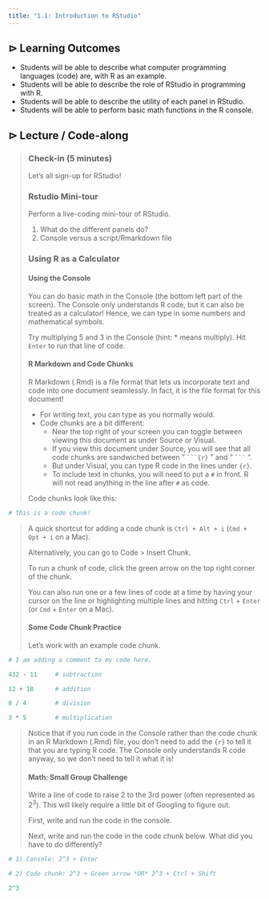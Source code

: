 ```yaml
---
title: "1.1: Introduction to RStudio"
---
```


## ⊳ Learning Outcomes

-   Students will be able to describe what computer programming languages (code) are, with R as an example.
-   Students will be able to describe the role of RStudio in programming with R.
-   Students will be able to describe the utility of each panel in RStudio.
-   Students will be able to perform basic math functions in the R console.

## ⊳ Lecture / Code-along

> ### Check-in (5 minutes)
>
> Let's all sign-up for RStudio!
>
> ### Rstudio Mini-tour
>
> Perform a live-coding mini-tour of RStudio.
>
> 1.  What do the different panels do?
> 2.  Console versus a script/Rmarkdown file
>
> ### Using R as a Calculator
>
> #### Using the Console
>
> You can do basic math in the Console (the bottom left part of the screen). The Console only understands R code, but it can also be treated as a calculator! Hence, we can type in some numbers and mathematical symbols.
>
> Try multiplying 5 and 3 in the Console (hint: \* means multiply). Hit `Enter` to run that line of code.
>
> #### R Markdown and Code Chunks
>
> R Markdown (.Rmd) is a file format that lets us incorporate text and code into one document seamlessly. In fact, it is the file format for this document!
>
> -   For writing text, you can type as you normally would.
> -   Code chunks are a bit different:
>     -   Near the top right of your screen you can toggle between viewing this document as under Source or Visual.
>     -   If you view this document under Source, you will see that all code chunks are sandwiched between " ```` ```{r} ```` " and " ```` ``` ```` ".
>     -   But under Visual, you can type R code in the lines under `{r}`.
>     -   To include text in chunks, you will need to put a `#` in front. R will not read anything in the line after `#` as code.
>
> Code chunks look like this:

```r
# This is a code chunk!
```

> A quick shortcut for adding a code chunk is `Ctrl + Alt + i` (`Cmd + Opt + i` on a Mac).
>
> Alternatively, you can go to Code \> Insert Chunk.
>
> To run a chunk of code, click the green arrow on the top right corner of the chunk.
>
> You can also run one or a few lines of code at a time by having your cursor on the line or highlighting multiple lines and hitting `Ctrl` + `Enter` (or `Cmd` + `Enter` on a Mac).
>
> #### Some Code Chunk Practice
>
> Let's work with an example code chunk.

```r
# I am adding a comment to my code here.

432 - 11     # subtraction

12 + 18      # addition

8 / 4        # division

3 * 5        # multiplication
```

> Notice that if you run code in the Console rather than the code chunk in an R Markdown (.Rmd) file, you don't need to add the `{r}` to tell it that you are typing R code. The Console only understands R code anyway, so we don't need to tell it what it is!
>
> #### Math: Small Group Challenge
>
> Write a line of code to raise 2 to the 3rd power (often represented as $2^3$). This will likely require a little bit of Googling to figure out.
>
> First, write and run the code in the console.
>
> Next, write and run the code in the code chunk below. What did you have to do differently?

```r
# 1) Console: 2^3 + Enter

# 2) Code chunk: 2^3 + Green arrow *OR* 2^3 + Ctrl + Shift

2^3
```
